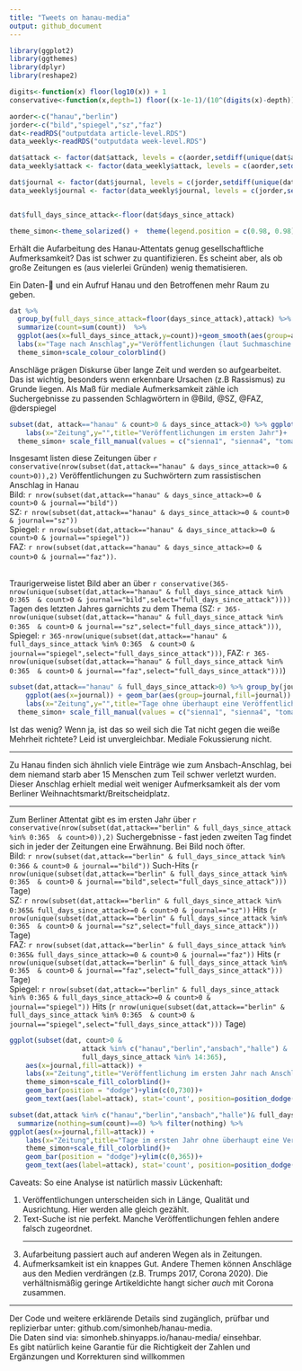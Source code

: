 ```yaml
---
title: "Tweets on hanau-media"
output: github_document
---
```


```r
library(ggplot2)
library(ggthemes)
library(dplyr)
library(reshape2)

digits<-function(x) floor(log10(x)) + 1
conservative<-function(x,depth=1) floor((x-1e-1)/(10^(digits(x)-depth)))*(10^(digits(x)-depth)) #round down numbers to consistently make statements like "over 300" when the number is e.g. 349

aorder<-c("hanau","berlin")
jorder<-c("bild","spiegel","sz","faz")
dat<-readRDS("outputdata article-level.RDS")
data_weekly<-readRDS("outputdata week-level.RDS")

dat$attack <- factor(dat$attack, levels = c(aorder,setdiff(unique(dat$attack),aorder)))
data_weekly$attack <- factor(data_weekly$attack, levels = c(aorder,setdiff(unique(data_weekly$attack),aorder)))

dat$journal <- factor(dat$journal, levels = c(jorder,setdiff(unique(dat$journal),jorder)))
data_weekly$journal <- factor(data_weekly$journal, levels = c(jorder,setdiff(unique(data_weekly$journal),jorder)))


dat$full_days_since_attack<-floor(dat$days_since_attack)

theme_simon<-theme_solarized() +  theme(legend.position = c(0.98, 0.98),legend.justification = c(1, 1))

```
Erhält die Aufarbeitung des Hanau-Attentats genug gesellschaftliche Aufmerksamkeit? Das ist schwer zu quantifizieren. Es scheint aber, als ob große Zeitungen es (aus vielerlei Gründen) wenig thematisieren.

Ein Daten-🧵 und ein Aufruf Hanau und den Betroffenen mehr Raum zu geben.
```r
dat %>%
  group_by(full_days_since_attack=floor(days_since_attack),attack) %>%
  summarize(count=sum(count))  %>% 
  ggplot(aes(x=full_days_since_attack,y=count))+geom_smooth(aes(group=attack,color=attack),method="loess",method.args = list(degree=0),span=14/365,n=10000,se=F)+xlim(c(-14,366))+
  labs(x="Tage nach Anschlag",y="Veröffentlichungen (laut Suchmaschine der jew. Zeitung)",title="Veröffentlichungen pro Tag (Gleitender 14-Tage Durchschnitt)")+guides(color=guide_legend(title="Anschlag"))+
  theme_simon+scale_colour_colorblind()

```

Anschläge prägen Diskurse über lange Zeit und werden so aufgearbeitet. Das ist wichtig, besonders wenn erkennbare Ursachen (z.B Rassismus) zu Grunde liegen. Als Maß für mediale Aufmerksamkeit zähle ich Suchergebnisse zu passenden Schlagwörtern in @Bild, @SZ, @FAZ, @derspiegel

```r
subset(dat, attack=="hanau" & count>0 & days_since_attack>0) %>% ggplot(aes(x=journal)) + geom_bar(aes(fill=journal)) +
    labs(x="Zeitung",y="",title="Veröffentlichungen im ersten Jahr")+
  theme_simon+ scale_fill_manual(values = c("sienna1", "sienna4", "tomato2", "hotpink4"))+theme(legend.position = "none")
```

Insgesamt listen diese Zeitungen über `r conservative(nrow(subset(dat,attack=="hanau" & days_since_attack>=0 & count>0)),2)` Veröffentlichungen zu Suchwörtern zum rassistischen Anschlag in Hanau<br />
Bild: `r nrow(subset(dat,attack=="hanau" & days_since_attack>=0 & count>0 & journal=="bild"))`<br />
SZ: `r nrow(subset(dat,attack=="hanau" & days_since_attack>=0 & count>0 & journal=="sz"))`<br />
Spiegel: `r nrow(subset(dat,attack=="hanau" & days_since_attack>=0 & count>0 & journal=="spiegel"))`<br />
FAZ: `r nrow(subset(dat,attack=="hanau" & days_since_attack>=0 & count>0 & journal=="faz"))`.<br /><br />

Traurigerweise listet Bild aber an über `r conservative(365-nrow(unique(subset(dat,attack=="hanau" & full_days_since_attack %in% 0:365  & count>0 & journal=="bild",select="full_days_since_attack"))))` Tagen des letzten Jahres garnichts zu dem Thema 
(SZ: `r 365-nrow(unique(subset(dat,attack=="hanau" & full_days_since_attack %in% 0:365  & count>0 & journal=="sz",select="full_days_since_attack")))`,
Spiegel:  `r 365-nrow(unique(subset(dat,attack=="hanau" & full_days_since_attack %in% 0:365  & count>0 & journal=="spiegel",select="full_days_since_attack")))`,
FAZ:  `r 365-nrow(unique(subset(dat,attack=="hanau" & full_days_since_attack %in% 0:365  & count>0 & journal=="faz",select="full_days_since_attack")))`)


```r
subset(dat,attack=="hanau" & full_days_since_attack>0) %>% group_by(journal,full_days_since_attack) %>% summarize(nothing=sum(count)==0) %>% filter(nothing) %>%
    ggplot(aes(x=journal)) + geom_bar(aes(group=journal,fill=journal)) +
    labs(x="Zeitung",y="",title="Tage ohne überhaupt eine Veröffentlichung zum Anschlag in Hanau\n(im letzten Jahr)")+ylim(0,365)+
  theme_simon+ scale_fill_manual(values = c("sienna1", "sienna4", "tomato2", "hotpink4"))+theme(legend.position = "none")
```

Ist das wenig? Wenn ja, ist das so weil sich die Tat nicht gegen die weiße Mehrheit richtete? Leid ist unvergleichbar. Mediale Fokussierung nicht.

<hr>
Zu Hanau finden sich ähnlich viele Einträge wie zum Ansbach-Anschlag, bei dem niemand starb aber 15 Menschen zum Teil schwer verletzt wurden. Dieser Anschlag erhielt medial weit weniger Aufmerksamkeit als der vom Berliner Weihnachtsmarkt/Breitscheidplatz.
<hr>
Zum Berliner Attentat gibt es im ersten Jahr über `r conservative(nrow(subset(dat,attack=="berlin" & full_days_since_attack %in% 0:365  & count>0)),2)`  Suchergebnisse - fast jeden zweiten Tag findet sich in jeder der Zeitungen eine Erwähnung. Bei Bild noch öfter.<br/>
Bild: `r nrow(subset(dat,attack=="berlin" & full_days_since_attack %in% 0:366 & count>0 & journal=="bild"))` Such-Hits (`r nrow(unique(subset(dat,attack=="berlin" & full_days_since_attack %in% 0:365  & count>0 & journal=="bild",select="full_days_since_attack")))` Tage)<br/>
SZ: `r nrow(subset(dat,attack=="berlin" & full_days_since_attack %in% 0:365& full_days_since_attack>=0 & count>0 & journal=="sz"))` Hits (`r nrow(unique(subset(dat,attack=="berlin" & full_days_since_attack %in% 0:365  & count>0 & journal=="sz",select="full_days_since_attack")))` Tage)<br/>
FAZ: `r nrow(subset(dat,attack=="berlin" & full_days_since_attack %in% 0:365& full_days_since_attack>=0 & count>0 & journal=="faz"))` Hits (`r nrow(unique(subset(dat,attack=="berlin" & full_days_since_attack %in% 0:365  & count>0 & journal=="faz",select="full_days_since_attack")))` Tage)<br/>
Spiegel: `r nrow(subset(dat,attack=="berlin" & full_days_since_attack %in% 0:365 & full_days_since_attack>=0 & count>0 & journal=="spiegel"))` Hits  (`r nrow(unique(subset(dat,attack=="berlin" & full_days_since_attack %in% 0:365  & count>0 & journal=="spiegel",select="full_days_since_attack")))` Tage)

```r
ggplot(subset(dat, count>0 &
                  attack %in% c("hanau","berlin","ansbach","halle") & 
                  full_days_since_attack %in% 14:365),
    aes(x=journal,fill=attack)) +
    labs(x="Zeitung",title="Veröffentlichung im ersten Jahr nach Anschlag\n(ohne die ersten 2 Wochen)",y="")+
    theme_simon+scale_fill_colorblind()+
    geom_bar(position = "dodge")+ylim(c(0,730))+
    geom_text(aes(label=attack), stat='count', position=position_dodge(width=0.9), vjust=0,angle=80,hjust=0)+theme(legend.position = "none")

```
```r
subset(dat,attack %in% c("hanau","berlin","ansbach","halle")& full_days_since_attack %in% 0:365) %>% group_by(journal,full_days_since_attack,attack) %>% 
  summarize(nothing=sum(count)==0) %>% filter(nothing) %>%
ggplot(aes(x=journal,fill=attack)) +
    labs(x="Zeitung",title="Tage im ersten Jahr ohne überhaupt eine Veröffentlichung zum Thema",y="")+
    theme_simon+scale_fill_colorblind()+
    geom_bar(position = "dodge")+ylim(c(0,365))+
    geom_text(aes(label=attack), stat='count', position=position_dodge(width=0.9), vjust=0,angle=80,hjust=0)+theme(legend.position = "none")

```





Caveats:
So eine Analyse ist natürlich massiv Lückenhaft:
<ol>
<li> Veröffentlichungen unterscheiden sich in Länge, Qualität und Ausrichtung. Hier werden alle gleich gezählt.</li>
<li> Text-Suche ist nie perfekt. Manche Veröffentlichungen fehlen andere falsch zugeordnet.</li>
<hr>
<li> Aufarbeitung passiert auch auf anderen Wegen als in Zeitungen.</li>
<li> Aufmerksamkeit ist ein knappes Gut. Andere Themen können Anschläge aus den Medien verdrängen (z.B. Trumps 2017, Corona 2020). Die verhältnismäßig geringe Artikeldichte hangt sicher *auch* mit Corona zusammen.</li>
</ol>
<hr>
Der Code und weitere erklärende Details sind zugänglich, prüfbar und replizierbar unter: github.com/simonheb/hanau-media.<br/>
Die Daten sind via: simonheb.shinyapps.io/hanau-media/ einsehbar.<br/>
Es gibt natürlich keine Garantie für die Richtigkeit der Zahlen und Ergänzungen und Korrekturen sind willkommen<br/>
